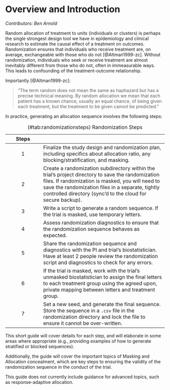 
# Overview and Introduction {#overview}

_Contributors: Ben Arnold_

Random allocation of treatment to units (individuals or clusters) is perhaps the single strongest design tool we have in epidemiology and clinical research to estimate the causal effect of a treatment on outcomes.  Randomization ensures that individuals who receive treatment are, on average, exchangeable with those who do not [@Altman1999-zc]. Without randomization, individuals who seek or receive treatment are almost inevitably different from those who do not, often in immeasurable ways. This leads to confounding of the treatment-outcome relationship. 

Importantly [@Altman1999-zc]:

> "The term random does not mean the same as haphazard but has a precise technical meaning. By random allocation we mean that each patient has a known chance, usually an equal chance, of being given each treatment, but the treatment to be given cannot be predicted."


In practice, generating an allocation sequence involves the following steps:

Steps |  |
:----:|:--------------------|
1    | Finalize the study design and randomization plan, including specifics about allocation ratio, any blocking/stratification, and masking.  |
2  | Create a randomization subdirectory within the trial's project directory to save the randomization files. If randomization is masked, you will need to save the randomization files in a separate, tightly controlled directory (sync'd to the cloud for secure backup).|
3    | Write a script to generate a random sequence. If the trial is masked, use temporary letters. |
4    | Assess randomization diagnostics to ensure that the randomization sequence behaves as expected. |
5    | Share the randomization sequence and diagnostics with the PI and trial's biostatistician. Have at least 2 people review the randomization script and diagnostics to check for any errors. |
6    | If the trial is masked, work with the trial's unmasked biostatistician to assign the final letters to each treatment group using the agreed upon, private mapping between letters and treatment group. |
7    | Set a new seed, and generate the final sequence. Store the sequence in a `.csv` file in the randomization directory and lock the file to ensure it cannot be over-written. |

Table: (\#tab:randomizationsteps) Randomization Steps


This short guide will cover details for each step, and will elaborate in some areas where appropriate (e.g., providing examples of how to generate stratified or blocked sequences).

Additionally, the guide will cover the important topics of Masking and Allocation concealment, which are key steps to ensuring the validity of the randomization sequence in the conduct of the trial. 

This guide does not currently include guidance for advanced topics, such as response-adaptive allocation.

